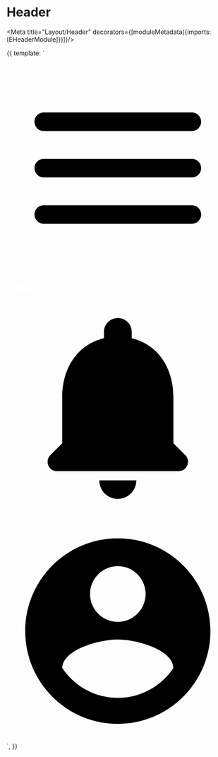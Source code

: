 
# Header

<Meta title="Layout/Header" decorators={[moduleMetadata({imports: [EHeaderModule]})]}/>

<Preview>
    <Story name="default" height="200px">
        {{
            template: `
                <e-header>
                    <e-header-left>
                        <e-header-action>
                            <svg eHeaderIcon viewBox="0 0 24 24" xmlns="http://www.w3.org/2000/svg">
                                <path fill-rule="evenodd" clip-rule="evenodd" d="M4 8C3.45 8 3 7.55 3 7C3 6.45 3.45 6 4 6H20C20.55 6 21 6.45 21 7C21 7.55 20.55 8 20 8H4ZM4 13H20C20.55 13 21 12.55 21 12C21 11.45 20.55 11 20 11H4C3.45 11 3 11.45 3 12C3 12.55 3.45 13 4 13ZM4 18H20C20.55 18 21 17.55 21 17C21 16.45 20.55 16 20 16H4C3.45 16 3 16.45 3 17C3 17.55 3.45 18 4 18Z"></path>
                            </svg>
                        </e-header-action>
                        <svg width="204" height="40" viewBox="0 0 204 40" fill="none" xmlns="http://www.w3.org/2000/svg">
                            <g clip-path="url(#_e_logo)">
                                <path fill-rule="evenodd" clip-rule="evenodd" d="M4.91572 25.5606H11.473V10H16.4173V25.5606H19.2427L18.6065 32.1H14.1368V29.9864H0V10H4.91572V25.5606ZM30.0426 30H34.9722V28.5111C40.1802 28.5111 44.2037 25.6715 44.2037 20.128C44.2037 14.642 40.1403 11.7448 34.9722 11.7448V10H30.0426V11.7448C24.8317 11.7448 20.811 14.5788 20.811 20.128C20.811 25.6379 24.8576 28.5111 30.0426 28.5111V30ZM34.9722 24.443V15.8135C37.6988 15.8135 39.6166 17.252 39.6166 20.128C39.6166 23.033 37.7224 24.443 34.9722 24.443ZM25.3695 20.128C25.3695 17.2515 27.3226 15.8135 30.0426 15.8135V24.443C27.2996 24.443 25.3695 23.0341 25.3695 20.128ZM62.2894 10H45.8979V14.4568H51.5918V30H56.567V14.4568H62.2894V10Z" fill="white"></path>
                            </g>
                            <path d="M79.1797 9.0625H77.0703L70.625 33.0078H72.7344L79.1797 9.0625ZM105.139 10H90.2176V30H92.6394V12.1484H102.718V30H105.139V10ZM109.822 35.625H112.127V27.6953H112.322C112.83 28.5156 113.807 30.3125 116.697 30.3125C120.447 30.3125 123.064 27.3047 123.064 22.5391C123.064 17.8125 120.447 14.8047 116.658 14.8047C113.728 14.8047 112.83 16.6016 112.322 17.3828H112.049V15H109.822V35.625ZM112.088 22.5C112.088 19.1406 113.572 16.875 116.385 16.875C119.314 16.875 120.76 19.3359 120.76 22.5C120.76 25.7031 119.275 28.2422 116.385 28.2422C113.611 28.2422 112.088 25.8984 112.088 22.5ZM132.784 30.3125C136.846 30.3125 139.581 27.2266 139.581 22.5781C139.581 17.8906 136.846 14.8047 132.784 14.8047C128.721 14.8047 125.987 17.8906 125.987 22.5781C125.987 27.2266 128.721 30.3125 132.784 30.3125ZM132.784 28.2422C129.698 28.2422 128.292 25.5859 128.292 22.5781C128.292 19.5703 129.698 16.875 132.784 16.875C135.87 16.875 137.276 19.5703 137.276 22.5781C137.276 25.5859 135.87 28.2422 132.784 28.2422ZM141.607 34.2969H143.912V30H155.006V34.2969H157.31V27.8516H155.006V15H145.474L144.967 20.9375C144.605 25.1367 144.068 26.582 142.857 27.8516H141.607V34.2969ZM145.474 27.8516C146.529 26.4648 146.91 24.0723 147.232 20.9375L147.623 17.1484H152.701V27.8516H145.474ZM161.964 35.5859C164.044 35.5859 165.518 34.4824 166.378 32.1875L172.764 15.0391L170.245 15L166.104 26.9531H165.948L161.807 15H159.307L164.854 30.0781L164.425 31.25C163.604 33.4961 162.55 33.7109 160.87 33.2813L160.284 35.3125C160.518 35.4297 161.182 35.5859 161.964 35.5859ZM175.924 30H178.228V23.6719H180.299L185.221 30H188.189L182.057 22.2266L188.111 15H185.143L179.752 21.5234H178.228V15H175.924V30ZM189.945 17.1484H194.906V30H197.211V17.1484H202.132V15H189.945V17.1484Z" fill="white"></path>
                            <defs>
                                <clipPath id="_e_logo">
                                    <rect width="62" height="40" fill="white"></rect>
                                </clipPath>
                            </defs>
                        </svg>
                    </e-header-left>
                    <e-header-right>
                        <e-header-action
                            tooltip="Notifications">
                            <svg eHeaderIcon viewBox="0 0 24 24" xmlns="http://www.w3.org/2000/svg">
                                <path fill-rule="evenodd" clip-rule="evenodd" d="M18.0012 10.75V15.75L19.2912 17.04C19.9212 17.67 19.4712 18.75 18.5812 18.75H5.41121C4.52121 18.75 4.08121 17.67 4.71121 17.04L6.00121 15.75V10.75C6.00121 7.67 7.63121 5.11 10.5012 4.43V3.75C10.5012 2.92 11.1712 2.25 12.0012 2.25C12.8312 2.25 13.5012 2.92 13.5012 3.75V4.43C16.3612 5.11 18.0012 7.68 18.0012 10.75ZM14.0012 19.75C14.0012 20.85 13.1012 21.75 12.0012 21.75C10.8912 21.75 10.0012 20.85 10.0012 19.75H14.0012Z"></path>
                            </svg>
                        </e-header-action>
                        <e-header-action
                            tooltip="User Settings">
                            <svg eHeaderIcon viewBox="0 0 24 24" xmlns="http://www.w3.org/2000/svg">
                                <path fill-rule="evenodd" clip-rule="evenodd" d="M12 2C6.48 2 2 6.48 2 12C2 17.52 6.48 22 12 22C17.52 22 22 17.52 22 12C22 6.48 17.52 2 12 2ZM12 5C13.66 5 15 6.34 15 8C15 9.66 13.66 11 12 11C10.34 11 9 9.66 9 8C9 6.34 10.34 5 12 5ZM6 15.98C7.29 17.92 9.5 19.2 12 19.2C14.5 19.2 16.71 17.92 18 15.98C17.97 13.99 13.99 12.9 12 12.9C10 12.9 6.03 13.99 6 15.98Z"></path>
                            </svg>
                        </e-header-action>
                    </e-header-right>
                </e-header>
            `,
        }}
    </Story>
</Preview>
